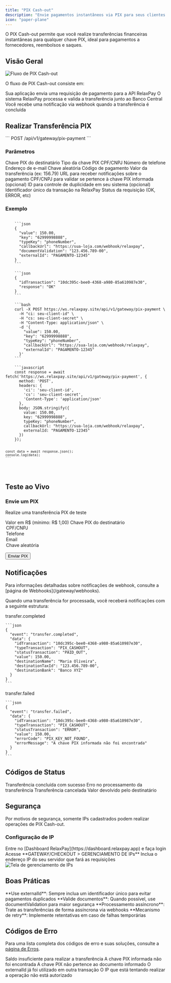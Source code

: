```yaml
---
title: "PIX Cash-out"
description: "Envie pagamentos instantâneos via PIX para seus clientes e fornecedores"
icon: "paper-plane"
---
```


<Note>
  O PIX Cash-out permite que você realize transferências financeiras instantâneas para qualquer chave PIX, ideal para pagamentos a fornecedores, reembolsos e saques.
</Note>

## Visão Geral

<Frame>
  <img src="/images/pix-cash-out-flow.png" alt="Fluxo de PIX Cash-out" />
</Frame>

O fluxo de PIX Cash-out consiste em:

<Steps>
  <Step title="Solicitar transferência">
    Sua aplicação envia uma requisição de pagamento para a API RelaxPay
  </Step>
  <Step title="Processamento do pagamento">
    O sistema RelaxPay processa e valida a transferência junto ao Banco Central
  </Step>
  <Step title="Confirmação da operação">
    Você recebe uma notificação via webhook quando a transferência é concluída
  </Step>
</Steps>

## Realizar Transferência PIX

<Card title="Endpoint" icon="code">
  ```
  POST /api/v1/gateway/pix-payment
  ```
</Card>

### Parâmetros

<Tabs>
  <Tab title="Request">
    <ParamField body="key" type="string" required>
      Chave PIX do destinatário
    </ParamField>
    <ParamField body="typeKey" type="string" required>
      Tipo da chave PIX
      <Expandable>
        <ResponseField name="document">CPF/CNPJ</ResponseField>
        <ResponseField name="phoneNumber">Número de telefone</ResponseField>
        <ResponseField name="email">Endereço de e-mail</ResponseField>
        <ResponseField name="randomKey">Chave aleatória</ResponseField>
        <ResponseField name="paymentCode">Código de pagamento</ResponseField>
      </Expandable>
    </ParamField>
    <ParamField body="value" type="number" required>
      Valor da transferência (ex: 156.79)
    </ParamField>
    <ParamField body="callbackUrl" type="string" required>
      URL para receber notificações sobre o pagamento
    </ParamField>
    <ParamField body="documentValidation" type="string">
      CPF/CNPJ para validar se pertence à chave PIX informada (opcional)
    </ParamField>
    <ParamField body="externalId" type="string">
      ID para controle de duplicidade em seu sistema (opcional)
    </ParamField>
  </Tab>
  <Tab title="Response">
    <ResponseField name="idTransaction" type="string">
      Identificador único da transação na RelaxPay
    </ResponseField>
    <ResponseField name="response" type="string">
      Status da requisição (OK, ERROR, etc)
    </ResponseField>
  </Tab>
</Tabs>

### Exemplo

<CodeGroup>
  <Code title="Request" active>
    ```json
    {
      "value": 150.00,
      "key": "62999998888",
      "typeKey": "phoneNumber",
      "callbackUrl": "https://sua-loja.com/webhook/relaxpay",
      "documentValidation": "123.456.789-00",
      "externalId": "PAGAMENTO-12345"
    }
    ```
  </Code>
  <Code title="Response">
    ```json
    {
      "idTransaction": "10dc395c-bee0-4368-a980-85a610987e30",
      "response": "OK"
    }
    ```
  </Code>
  <Code title="cURL">
    ```bash
    curl -X POST https://ws.relaxpay.site/api/v1/gateway/pix-payment \
      -H "ci: seu-client-id" \
      -H "cs: seu-client-secret" \
      -H "Content-Type: application/json" \
      -d '{
        "value": 150.00,
        "key": "62999998888",
        "typeKey": "phoneNumber",
        "callbackUrl": "https://sua-loja.com/webhook/relaxpay",
        "externalId": "PAGAMENTO-12345"
      }'
    ```
  </Code>
  <Code title="JavaScript">
    ```javascript
    const response = await fetch('https://ws.relaxpay.site/api/v1/gateway/pix-payment', {
      method: 'POST',
      headers: {
        'ci': 'seu-client-id',
        'cs': 'seu-client-secret',
        'Content-Type': 'application/json'
      },
      body: JSON.stringify({
        value: 150.00,
        key: "62999998888",
        typeKey: "phoneNumber",
        callbackUrl: "https://sua-loja.com/webhook/relaxpay",
        externalId: "PAGAMENTO-12345"
      })
    });
    
    const data = await response.json();
    console.log(data);
    ```
  </Code>
</CodeGroup>

## Teste ao Vivo

<Frame>
  <div style={{ padding: '20px', borderRadius: '8px', backgroundColor: '#f9f9f9' }}>
    <h3>Envie um PIX</h3>
    <p>Realize uma transferência PIX de teste</p>
  </div>
</Frame>

<ParamField path="valor" type="number" required>
  Valor em R$ (mínimo: R$ 1,00)
</ParamField>

<ParamField path="chavePix" type="string" required>
  Chave PIX do destinatário
</ParamField>

<ParamField path="tipoChave" select required>
  <Option value="document">CPF/CNPJ</Option>
  <Option value="phoneNumber">Telefone</Option>
  <Option value="email">Email</Option>
  <Option value="randomKey">Chave aleatória</Option>
</ParamField>

<Button>Enviar PIX</Button>

## Notificações

<Note>
  Para informações detalhadas sobre notificações de webhook, consulte a [página de Webhooks](/gateway/webhooks).
</Note>

Quando uma transferência for processada, você receberá notificações com a seguinte estrutura:

<AccordionGroup>
  <Accordion title="Transferência Concluída" icon="check-circle">
    <ResponseField name="event" type="string">
      transfer.completed
    </ResponseField>
    
    ```json
    {
      "event": "transfer.completed",
      "data": {
        "idTransaction": "10dc395c-bee0-4368-a980-85a610987e30",
        "typeTransaction": "PIX_CASHOUT",
        "statusTransaction": "PAID_OUT",
        "value": 150.00,
        "destinationName": "Maria Oliveira",
        "destinationTaxId": "123.456.789-00",
        "destinationBank": "Banco XYZ"
      }
    }
    ```
  </Accordion>
  <Accordion title="Transferência Falhou" icon="triangle-exclamation">
    <ResponseField name="event" type="string">
      transfer.failed
    </ResponseField>
    
    ```json
    {
      "event": "transfer.failed",
      "data": {
        "idTransaction": "10dc395c-bee0-4368-a980-85a610987e30",
        "typeTransaction": "PIX_CASHOUT",
        "statusTransaction": "ERROR",
        "value": 150.00,
        "errorCode": "PIX_KEY_NOT_FOUND",
        "errorMessage": "A chave PIX informada não foi encontrada"
      }
    }
    ```
  </Accordion>
</AccordionGroup>

## Códigos de Status

<CardGroup cols={2}>
  <Card title="PAID_OUT" icon="check-circle" color="#4CAF50">
    Transferência concluída com sucesso
  </Card>
  <Card title="ERROR" icon="xmark-circle" color="#F44336">
    Erro no processamento da transferência
  </Card>
  <Card title="CANCELED" icon="ban" color="#FFC107">
    Transferência cancelada
  </Card>
  <Card title="RETURNED" icon="rotate-left" color="#FF9800">
    Valor devolvido pelo destinatário
  </Card>
</CardGroup>

## Segurança

<Warning>
  Por motivos de segurança, somente IPs cadastrados podem realizar operações de PIX Cash-out.
</Warning>

### Configuração de IP

<Steps>
  <Step title="Acesse seu Dashboard">
    Entre no [Dashboard RelaxPay](https://dashboard.relaxpay.app) e faça login
  </Step>
  <Step title="Navegue até Gerenciamento de IPs">
    Acesse **GATEWAY/CHECKOUT > GERENCIAMENTO DE IPs**
  </Step>
  <Step title="Adicione seu IP">
    Inclua o endereço IP do seu servidor que fará as requisições
    <Frame>
      <img src="/images/ip-management.png" alt="Tela de gerenciamento de IPs" />
    </Frame>
  </Step>
</Steps>

## Boas Práticas

<Check>
  **Use externalId**: Sempre inclua um identificador único para evitar pagamentos duplicados
</Check>
<Check>
  **Valide documentos**: Quando possível, use documentValidation para maior segurança
</Check>
<Check>
  **Processamento assíncrono**: Trate as transferências de forma assíncrona via webhooks
</Check>
<Check>
  **Mecanismo de retry**: Implemente retentativas em caso de falhas temporárias
</Check>

## Códigos de Erro

Para uma lista completa dos códigos de erro e suas soluções, consulte a [página de Erros](/gateway/errors).

<AccordionGroup>
  <Accordion title="Erros Comuns">
    <ResponseField name="NO_FUNDS" type="error">
      Saldo insuficiente para realizar a transferência
    </ResponseField>
    <ResponseField name="PIX_KEY_NOT_FOUND" type="error">
      A chave PIX informada não foi encontrada
    </ResponseField>
    <ResponseField name="DOCUMENT_VALIDATE" type="error">
      A chave PIX não pertence ao documento informado
    </ResponseField>
    <ResponseField name="DUPLICATE_EXTERNAL_ID" type="warning">
      O externalId já foi utilizado em outra transação
    </ResponseField>
    <ResponseField name="UNAUTHORIZED_IP" type="error">
      O IP que está tentando realizar a operação não está autorizado
    </ResponseField>
  </Accordion>
</AccordionGroup> 